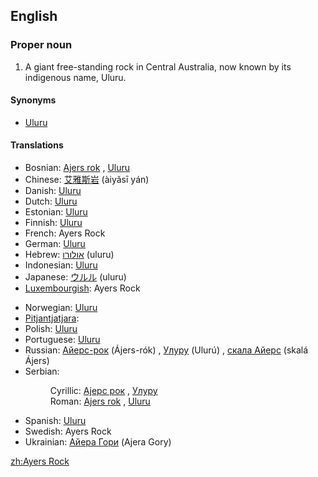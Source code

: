 {{wikipedia}}
==English==

===Proper noun===
{{en-proper noun}}
<!-- was it ever officially Ayer's Rock with an apostrope? -->

# A giant free-standing rock in Central Australia, now known by its indigenous name, Uluru.

====Synonyms====
*[[Uluru]]

====Translations====
{{trans-top|giant rock in Australia}}
*Bosnian: [[Ajers rok]] {{m}}, [[Uluru#Bosnian|Uluru]] {{m}}
*Chinese: [[艾雅斯岩]] (àiyǎsī yán)
*Danish: [[Uluru]]
*Dutch: [[Uluru]]
*Estonian: [[Uluru]]
*Finnish: [[Uluru]]
*French: Ayers Rock
*German: [[Uluru]]
*Hebrew: [[אולורו]] (uluru) {{m}}
*Indonesian: [[Uluru]]
*Japanese: [[ウルル]] (uluru)
*[[Luxembourgish]]: Ayers Rock
{{trans-mid}}
*Norwegian: [[Uluru]]
*[[Pitjantjatjara]]: {{unicode|[[Uluṟu]]}}
*Polish: [[Uluru]]
*Portuguese: [[Uluru]] {{m}}
*Russian: [[Айерс-рок]] (Ájers-rók) {{m}}, [[Улуру#Russian|Улуру]] (Ulurú) {{m}}, [[скала Айерс]] (skalá Ájers) {{f}}
*Serbian:
*:Cyrillic: [[Ајерс рок]] {{m}}, [[Улуру#Serbian|Улуру]] {{m}}
*:Roman: [[Ajers rok]] {{m}}, [[Uluru#Serbian|Uluru]] {{m}}
*Spanish: [[Uluru]] {{m}}
*Swedish: Ayers Rock
*Ukrainian: [[Айера Гори]] (Ajera Gory)
{{trans-bottom}}

[[zh:Ayers Rock]]